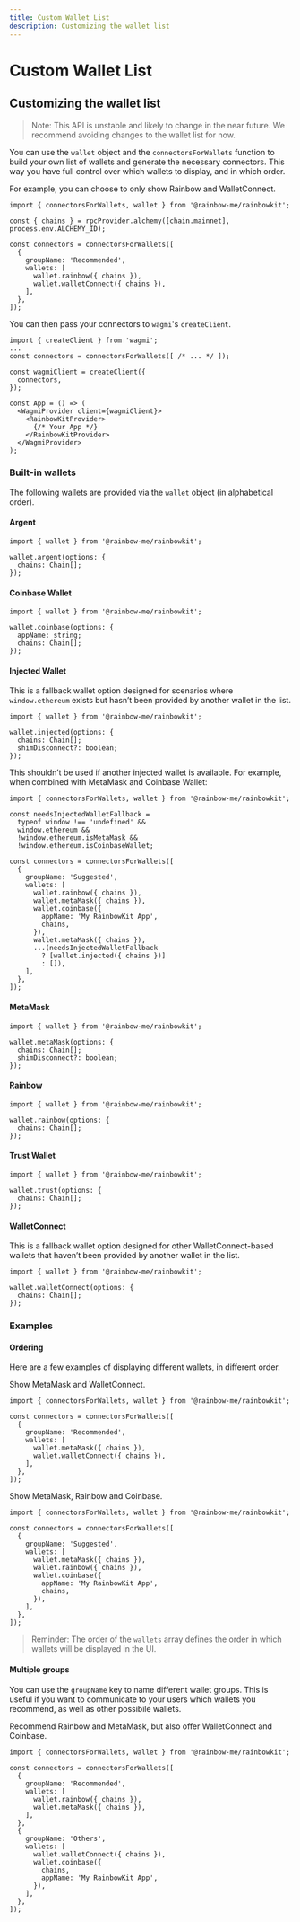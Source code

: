 ```yaml
---
title: Custom Wallet List
description: Customizing the wallet list
---
```


# Custom Wallet List

## Customizing the wallet list

> Note: This API is unstable and likely to change in the near future. We recommend avoiding changes to the wallet list for now.

You can use the `wallet` object and the `connectorsForWallets` function to build your own list of wallets and generate the necessary connectors. This way you have full control over which wallets to display, and in which order.

For example, you can choose to only show Rainbow and WalletConnect.

```tsx line=1,5-99
import { connectorsForWallets, wallet } from '@rainbow-me/rainbowkit';

const { chains } = rpcProvider.alchemy([chain.mainnet], process.env.ALCHEMY_ID);

const connectors = connectorsForWallets([
  {
    groupName: 'Recommended',
    wallets: [
      wallet.rainbow({ chains }),
      wallet.walletConnect({ chains }),
    ],
  },
]);
```

You can then pass your connectors to `wagmi`'s `createClient`.

```tsx line=1,4-99
import { createClient } from 'wagmi';
...
const connectors = connectorsForWallets([ /* ... */ ]);

const wagmiClient = createClient({
  connectors,
});

const App = () => (
  <WagmiProvider client={wagmiClient}>
    <RainbowKitProvider>
      {/* Your App */}
    </RainbowKitProvider>
  </WagmiProvider>
);
```

### Built-in wallets

The following wallets are provided via the `wallet` object (in alphabetical order).

#### Argent

```tsx
import { wallet } from '@rainbow-me/rainbowkit';

wallet.argent(options: {
  chains: Chain[];
});
```

#### Coinbase Wallet

```tsx
import { wallet } from '@rainbow-me/rainbowkit';

wallet.coinbase(options: {
  appName: string;
  chains: Chain[];
});
```

#### Injected Wallet

This is a fallback wallet option designed for scenarios where `window.ethereum` exists but hasn’t been provided by another wallet in the list.

```tsx
import { wallet } from '@rainbow-me/rainbowkit';

wallet.injected(options: {
  chains: Chain[];
  shimDisconnect?: boolean;
});
```

This shouldn’t be used if another injected wallet is available. For example, when combined with MetaMask and Coinbase Wallet:

```tsx line=3-7,23-25
import { connectorsForWallets, wallet } from '@rainbow-me/rainbowkit';

const needsInjectedWalletFallback =
  typeof window !== 'undefined' &&
  window.ethereum &&
  !window.ethereum.isMetaMask &&
  !window.ethereum.isCoinbaseWallet;

const connectors = connectorsForWallets([
  {
    groupName: 'Suggested',
    wallets: [
      wallet.rainbow({ chains }),
      wallet.metaMask({ chains }),
      wallet.coinbase({
        appName: 'My RainbowKit App',
        chains,
      }),
      wallet.metaMask({ chains }),
      ...(needsInjectedWalletFallback
        ? [wallet.injected({ chains })]
        : []),
    ],
  },
]);
```

#### MetaMask

```tsx
import { wallet } from '@rainbow-me/rainbowkit';

wallet.metaMask(options: {
  chains: Chain[];
  shimDisconnect?: boolean;
});
```

#### Rainbow

```tsx
import { wallet } from '@rainbow-me/rainbowkit';

wallet.rainbow(options: {
  chains: Chain[];
});
```

#### Trust Wallet

```tsx
import { wallet } from '@rainbow-me/rainbowkit';

wallet.trust(options: {
  chains: Chain[];
});
```

#### WalletConnect

This is a fallback wallet option designed for other WalletConnect-based wallets that haven’t been provided by another wallet in the list.

```tsx
import { wallet } from '@rainbow-me/rainbowkit';

wallet.walletConnect(options: {
  chains: Chain[];
});
```

### Examples

#### Ordering

Here are a few examples of displaying different wallets, in different order.

Show MetaMask and WalletConnect.

```tsx
import { connectorsForWallets, wallet } from '@rainbow-me/rainbowkit';

const connectors = connectorsForWallets([
  {
    groupName: 'Recommended',
    wallets: [
      wallet.metaMask({ chains }),
      wallet.walletConnect({ chains }),
    ],
  },
]);
```

Show MetaMask, Rainbow and Coinbase.

```tsx
import { connectorsForWallets, wallet } from '@rainbow-me/rainbowkit';

const connectors = connectorsForWallets([
  {
    groupName: 'Suggested',
    wallets: [
      wallet.metaMask({ chains }),
      wallet.rainbow({ chains }),
      wallet.coinbase({
        appName: 'My RainbowKit App',
        chains,
      }),
    ],
  },
]);
```

> Reminder: The order of the `wallets` array defines the order in which wallets will be displayed in the UI.

#### Multiple groups

You can use the `groupName` key to name different wallet groups. This is useful if you want to communicate to your users which wallets you recommend, as well as other possibile wallets.

Recommend Rainbow and MetaMask, but also offer WalletConnect and Coinbase.

```tsx
import { connectorsForWallets, wallet } from '@rainbow-me/rainbowkit';

const connectors = connectorsForWallets([
  {
    groupName: 'Recommended',
    wallets: [
      wallet.rainbow({ chains }),
      wallet.metaMask({ chains }),
    ],
  },
  {
    groupName: 'Others',
    wallets: [
      wallet.walletConnect({ chains }),
      wallet.coinbase({
        chains,
        appName: 'My RainbowKit App',
      }),
    ],
  },
]);
```
